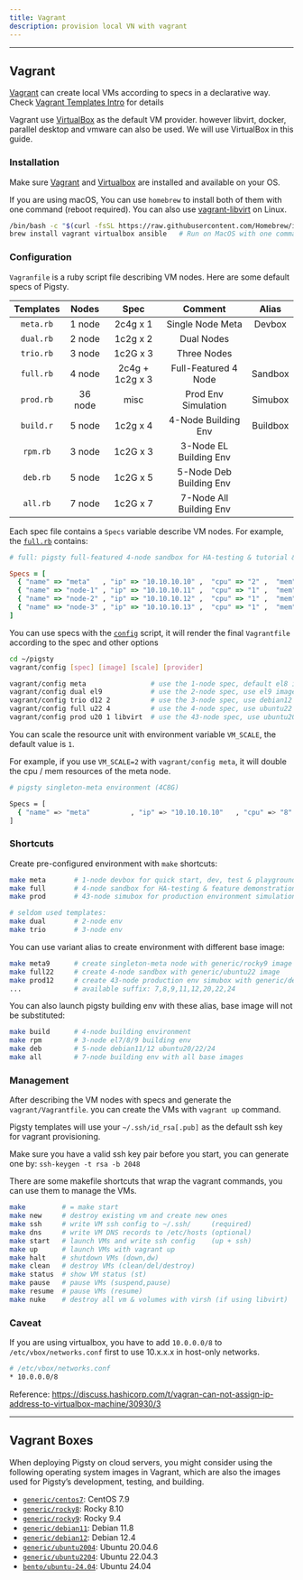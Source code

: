```yaml
---
title: Vagrant
description: provision local VN with vagrant
---
```




------

## Vagrant

[Vagrant](https://www.vagrantup.com/) can create local VMs according to specs in a declarative way. Check [Vagrant Templates Intro](https://github.com/pgsty/pigsty/tree/master/vagrant/README.md) for details

Vagrant use [VirtualBox](https://www.virtualbox.org/) as the default VM provider. however libvirt, docker, parallel desktop and vmware can also be used. We will use VirtualBox in this guide.

### Installation

Make sure [Vagrant](https://www.vagrantup.com/) and [Virtualbox](https://www.virtualbox.org/) are installed and available on your OS.

If you are using macOS, You can use `homebrew` to install both of them with one command (reboot required). You can also use [vagrant-libvirt](https://vagrant-libvirt.github.io/vagrant-libvirt/) on Linux.

```bash
/bin/bash -c "$(curl -fsSL https://raw.githubusercontent.com/Homebrew/install/HEAD/install.sh)"
brew install vagrant virtualbox ansible   # Run on MacOS with one command, but only works on x86_64 Intel chips
```

### Configuration

`Vagranfile` is a ruby script file describing VM nodes. Here are some default specs of Pigsty.

| Templates |  Nodes  |      Spec       |         Comment         |  Alias   |
| :-------: | :-----: | :-------------: | :---------------------: | :------: |
| `meta.rb` | 1 node  |    2c4g x 1     |    Single Node Meta     |  Devbox  |
| `dual.rb` | 2 node  |    1c2g x 2     |       Dual Nodes        |          |
| `trio.rb` | 3 node  |    1c2G x 3     |       Three Nodes       |          |
| `full.rb` | 4 node  | 2c4g + 1c2g x 3 |  Full-Featured 4 Node   | Sandbox  |
| `prod.rb` | 36 node |      misc       |   Prod Env Simulation   | Simubox  |
| `build.r` | 5 node  |    1c2g x 4     |   4-Node Building Env   | Buildbox |
| `rpm.rb`  | 3 node  |    1c2G x 3     | 3-Node EL Building Env  |          |
| `deb.rb`  | 5 node  |    1c2G x 5     | 5-Node Deb Building Env |          |
| `all.rb`  | 7 node  |    1c2G x 7     | 7-Node All Building Env |          |

Each spec file contains a `Specs` variable describe VM nodes. For example, the [`full.rb`](https://github.com/pgsty/pigsty/blob/main/vagrant/spec/full.rb) contains:

```ruby
# full: pigsty full-featured 4-node sandbox for HA-testing & tutorial & practices

Specs = [
  { "name" => "meta"   , "ip" => "10.10.10.10" ,  "cpu" => "2" ,  "mem" => "4096" ,  "image" => "generic/rocky8"  },
  { "name" => "node-1" , "ip" => "10.10.10.11" ,  "cpu" => "1" ,  "mem" => "2048" ,  "image" => "generic/rocky8"  },
  { "name" => "node-2" , "ip" => "10.10.10.12" ,  "cpu" => "1" ,  "mem" => "2048" ,  "image" => "generic/rocky8"  },
  { "name" => "node-3" , "ip" => "10.10.10.13" ,  "cpu" => "1" ,  "mem" => "2048" ,  "image" => "generic/rocky8"  },
]
```

You can use specs with the [`config`](https://pigsty.io/docs/setup/config/) script, it will render the final `Vagrantfile` according to the spec and other options

```bash
cd ~/pigsty
vagrant/config [spec] [image] [scale] [provider]

vagrant/config meta                # use the 1-node spec, default el8 image
vagrant/config dual el9            # use the 2-node spec, use el9 image instead
vagrant/config trio d12 2          # use the 3-node spec, use debian12 image, double the cpu/mem resource
vagrant/config full u22 4          # use the 4-node spec, use ubuntu22 image instead, use 4x cpu/mem resource
vagrant/config prod u20 1 libvirt  # use the 43-node spec, use ubuntu20 image instead, use libvirt as provider instead of virtualbox
```

You can scale the resource unit with environment variable `VM_SCALE`, the default value is `1`.

For example, if you use `VM_SCALE=2` with `vagrant/config meta`, it will double the cpu / mem resources of the meta node.

```bash
# pigsty singleton-meta environment (4C8G)

Specs = [
  { "name" => "meta"          , "ip" => "10.10.10.10"   , "cpu" => "8"    , "mem" => "16384"    , "image" => "generic/rocky8"   },
]
```

### Shortcuts

Create pre-configured environment with `make` shortcuts:

```bash
make meta       # 1-node devbox for quick start, dev, test & playground
make full       # 4-node sandbox for HA-testing & feature demonstration
make prod       # 43-node simubox for production environment simulation

# seldom used templates:
make dual       # 2-node env
make trio       # 3-node env
```

You can use variant alias to create environment with different base image:

```bash
make meta9      # create singleton-meta node with generic/rocky9 image
make full22     # create 4-node sandbox with generic/ubuntu22 image
make prod12     # create 43-node production env simubox with generic/debian12 image
...             # available suffix: 7,8,9,11,12,20,22,24
```

You can also launch pigsty building env with these alias, base image will not be substituted:

```bash
make build      # 4-node building environment
make rpm        # 3-node el7/8/9 building env
make deb        # 5-node debian11/12 ubuntu20/22/24
make all        # 7-node building env with all base images
```

### Management

After describing the VM nodes with specs and generate the `vagrant/Vagrantfile`. you can create the VMs with `vagrant up` command.

Pigsty templates will use your `~/.ssh/id_rsa[.pub]` as the default ssh key for vagrant provisioning.

Make sure you have a valid ssh key pair before you start, you can generate one by: `ssh-keygen -t rsa -b 2048`

There are some makefile shortcuts that wrap the vagrant commands, you can use them to manage the VMs.

```bash
make         # = make start
make new     # destroy existing vm and create new ones
make ssh     # write VM ssh config to ~/.ssh/     (required)
make dns     # write VM DNS records to /etc/hosts (optional)
make start   # launch VMs and write ssh config    (up + ssh)
make up      # launch VMs with vagrant up
make halt    # shutdown VMs (down,dw)
make clean   # destroy VMs (clean/del/destroy)
make status  # show VM status (st)
make pause   # pause VMs (suspend,pause)
make resume  # pause VMs (resume)
make nuke    # destroy all vm & volumes with virsh (if using libvirt)
```

### Caveat

If you are using virtualbox, you have to add `10.0.0.0/8` to `/etc/vbox/networks.conf` first to use 10.x.x.x in host-only networks.

```bash
# /etc/vbox/networks.conf
* 10.0.0.0/8
```

Reference: https://discuss.hashicorp.com/t/vagran-can-not-assign-ip-address-to-virtualbox-machine/30930/3



------

## Vagrant Boxes

When deploying Pigsty on cloud servers, you might consider using the following operating system images in Vagrant, which are also the images used for Pigsty’s development, testing, and building.

- [`generic/centos7`](https://app.vagrantup.com/generic/boxes/centos7): CentOS 7.9
- [`generic/rocky8`](https://app.vagrantup.com/generic/boxes/rocky8): Rocky 8.10
- [`generic/rocky9`](https://app.vagrantup.com/generic/boxes/rocky9): Rocky 9.4
- [`generic/debian11`](https://app.vagrantup.com/generic/boxes/debian11): Debian 11.8
- [`generic/debian12`](https://app.vagrantup.com/generic/boxes/debian12): Debian 12.4
- [`generic/ubuntu2004`](https://app.vagrantup.com/generic/boxes/ubuntu2004): Ubuntu 20.04.6
- [`generic/ubuntu2204`](https://app.vagrantup.com/generic/boxes/ubuntu2204): Ubuntu 22.04.3
- [`bento/ubuntu-24.04`](https://portal.cloud.hashicorp.com/vagrant/discover/bento/ubuntu-24.04): Ubuntu 24.04

